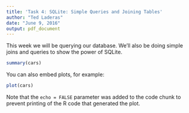 ```yaml
---
title: 'Task 4: SQLite: Simple Queries and Joining Tables'
author: "Ted Laderas"
date: "June 9, 2016"
output: pdf_document
---
```


This week we will be querying our database. We'll also be doing simple joins and queries to show the power of SQLite.

```r
summary(cars)
```

You can also embed plots, for example:

```r
plot(cars)
```

Note that the `echo = FALSE` parameter was added to the code chunk to prevent printing of the R code that generated the plot.
